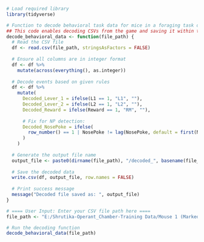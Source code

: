 
```{r}
# Load required library
library(tidyverse)

# Function to decode behavioral task data for mice in a foraging task decision making paradigm
## This code enables decoding CSVs from the game and saving it within the same folder
decode_behavioral_data <- function(file_path) {
  # Read the CSV file
  df <- read.csv(file_path, stringsAsFactors = FALSE)
  
  # Ensure all columns are in integer format
  df <- df %>%
    mutate(across(everything(), as.integer))
  
  # Decode events based on given rules
  df <- df %>%
    mutate(
      Decoded_Lever_1 = ifelse(L1 == 1, "L1", ""),
      Decoded_Lever_2 = ifelse(L2 == 1, "L2", ""),
      Decoded_Reward = ifelse(Reward == 1, "RM", ""),
      
      # Fix for NP detection:
      Decoded_NosePoke = ifelse(
        row_number() == 1 | NosePoke != lag(NosePoke, default = first(NosePoke)), "NP", ""
      )
    )
  
  # Generate the output file name
  output_file <- paste0(dirname(file_path), "/decoded_", basename(file_path))
  
  # Save the decoded data
  write.csv(df, output_file, row.names = FALSE)
  
  # Print success message
  message("Decoded file saved as: ", output_file)
}

# ==== User Input: Enter your CSV file path here ====
file_path <- "E:/Shrutika-Operant_Chamber-Training Data/Mouse 1 (Marked)/Training CSVs/week22_4s8stt_15mins_Day9_20.6.25/datalog_62025_123522.csv"  # <<<< REPLACE THIS WITH YOUR FILE PATH

# Run the decoding function
decode_behavioral_data(file_path)

```

